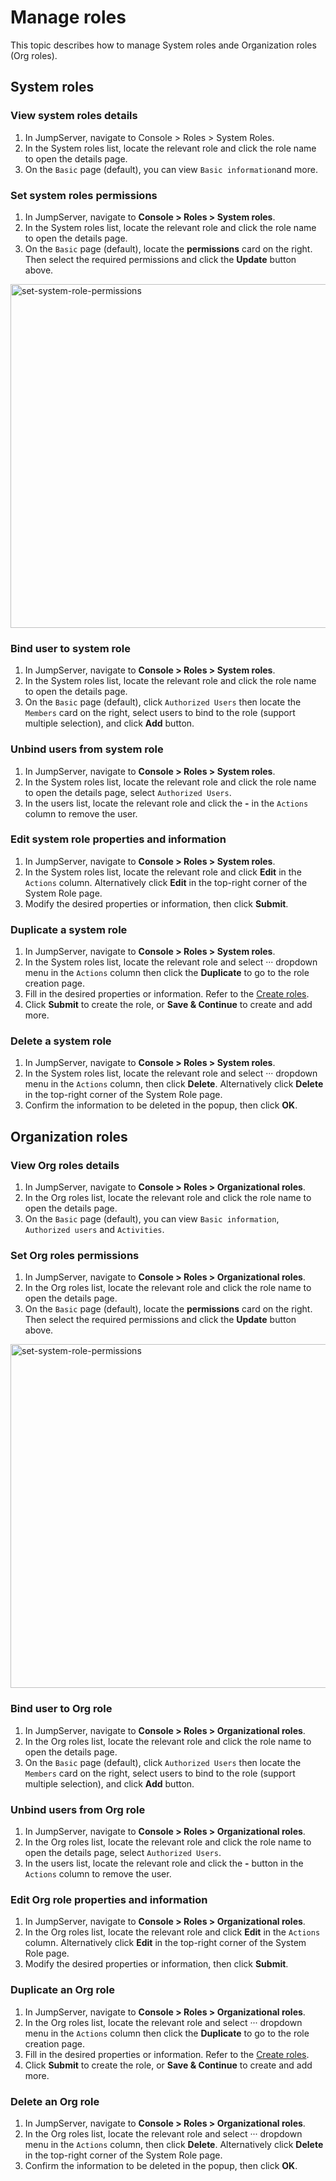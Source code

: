 # Manage roles
This topic describes how to manage System roles ande Organization roles (Org roles).

## System roles
### View system roles details
1. In JumpServer, navigate to Console > Roles > System Roles.
2. In the System roles list, locate the relevant role and click the role name to open the details page.
3. On the `Basic` page (default), you can view `Basic information`and more.

### Set system roles permissions
1. In JumpServer, navigate to **Console > Roles > System roles**.
2. In the System roles list, locate the relevant role and click the role name to open the details page.
3. On the `Basic` page (default), locate the **permissions** card on the right. Then select the required permissions and click the **Update** button above.
<img src="/images/docs/admin-guides/roles/set-system-role-permissions.png" alt="set-system-role-permissions" width="550"/>

### Bind user to system role 
1. In JumpServer, navigate to **Console > Roles > System roles**.
2. In the System roles list, locate the relevant role and click the role name to open the details page.
3. On the `Basic` page (default), click `Authorized Users` then locate the `Members` card on the right, select users to bind to the role (support multiple selection), and click **Add** button.

### Unbind users from system role
1. In JumpServer, navigate to **Console > Roles > System roles**.
2. In the System roles list, locate the relevant role and click the role name to open the details page, select `Authorized Users`.
3. In the users list, locate the relevant role and click the **-** in the `Actions` column to remove the user.

### Edit system role properties and information
1. In JumpServer, navigate to **Console > Roles > System roles**. 
2. In the System roles list, locate the relevant role and click **Edit** in the `Actions` column. Alternatively click **Edit** in the top-right corner of the System Role page.
3. Modify the desired properties or information, then click **Submit**.

### Duplicate a system role
1. In JumpServer, navigate to **Console > Roles > System roles**.
2. In the System roles list, locate the relevant role and select ··· dropdown menu in the `Actions` column then click the **Duplicate** to go to the role creation page.
3. Fill in the desired properties or information. Refer to the [Create roles](/docs/roles/create-roles).
4. Click **Submit** to create the role, or **Save & Continue** to create and add more.

### Delete a system role
1. In JumpServer, navigate to **Console > Roles > System roles**.
2. In the System roles list, locate the relevant role and select ··· dropdown menu in the `Actions` column, then click **Delete**. Alternatively click **Delete** in the top-right corner of the System Role page.
3. Confirm the information to be deleted in the popup, then click **OK**.

## Organization roles
### View Org roles details
1. In JumpServer, navigate to **Console > Roles > Organizational roles**.
2. In the Org roles list, locate the relevant role and click the role name to open the details page.
3. On the `Basic` page (default), you can view `Basic information`, `Authorized users` and `Activities`.

### Set Org roles permissions
1. In JumpServer, navigate to **Console > Roles > Organizational roles**.
2. In the Org roles list, locate the relevant role and click the role name to open the details page.
3. On the `Basic` page (default), locate the **permissions** card on the right. Then select the required permissions and click the **Update** button above.
<img src="/images/docs/admin-guides/roles/set-system-role-permissions.png" alt="set-system-role-permissions" width="550"/>

### Bind user to Org role
1. In JumpServer, navigate to **Console > Roles > Organizational roles**.
2. In the Org roles list, locate the relevant role and click the role name to open the details page.
3. On the `Basic` page (default), click `Authorized Users` then locate the `Members` card on the right, select users to bind to the role (support multiple selection), and click **Add** button.

### Unbind users from Org role
1. In JumpServer, navigate to **Console > Roles > Organizational roles**.
2. In the Org roles list, locate the relevant role and click the role name to open the details page, select `Authorized Users`.
3. In the users list, locate the relevant role and click the **-** button in the `Actions` column to remove the user.

### Edit Org role properties and information
1. In JumpServer, navigate to **Console > Roles > Organizational roles**. 
2. In the Org roles list, locate the relevant role and click **Edit** in the `Actions` column. Alternatively click **Edit** in the top-right corner of the System Role page.
3. Modify the desired properties or information, then click **Submit**.

### Duplicate an Org role
1. In JumpServer, navigate to **Console > Roles > Organizational roles**.
2. In the Org roles list, locate the relevant role and select ··· dropdown menu in the `Actions` column then click the **Duplicate** to go to the role creation page.
3. Fill in the desired properties or information. Refer to the [Create roles](/docs/roles/create-roles).
4. Click **Submit** to create the role, or **Save & Continue** to create and add more.

### Delete an Org role
1. In JumpServer, navigate to **Console > Roles > Organizational roles**.
2. In the Org roles list, locate the relevant role and select ··· dropdown menu in the `Actions` column, then click **Delete**. Alternatively click **Delete** in the top-right corner of the System Role page.
3. Confirm the information to be deleted in the popup, then click **OK**.